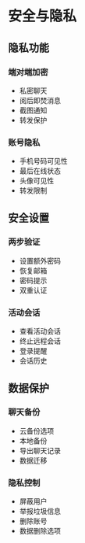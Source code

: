 # 安全与隐私

## 隐私功能

### 端对端加密
- 私密聊天
- 阅后即焚消息
- 截图通知
- 转发保护

### 账号隐私
- 手机号码可见性
- 最后在线状态
- 头像可见性
- 转发限制

## 安全设置

### 两步验证
- 设置额外密码
- 恢复邮箱
- 密码提示
- 双重认证

### 活动会话
- 查看活动会话
- 终止远程会话
- 登录提醒
- 会话历史

## 数据保护

### 聊天备份
- 云备份选项
- 本地备份
- 导出聊天记录
- 数据迁移

### 隐私控制
- 屏蔽用户
- 举报垃圾信息
- 删除账号
- 数据删除选项
